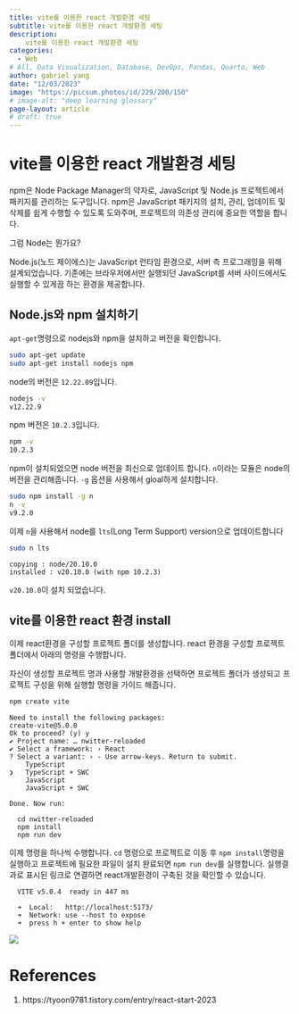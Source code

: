 ```yaml
---
title: vite를 이용한 react 개발환경 세팅
subtitle: vite를 이용한 react 개발환경 세팅
description:
    vite를 이용한 react 개발환경 세팅
categories:
  - Web
# All, Data Visualization, Database, DevOps, Pandas, Quarto, Web
author: gabriel yang
date: "12/03/2023"
image: "https://picsum.photos/id/229/200/150"
# image-alt: "deep learning glossary"
page-layout: article
# draft: true
---
```


# vite를 이용한 react 개발환경 세팅

npm은 Node Package Manager의 약자로, JavaScript 및 Node.js 프로젝트에서 패키지를 관리하는 도구입니다. npm은 JavaScript 패키지의 설치, 관리, 업데이트 및 삭제를 쉽게 수행할 수 있도록 도와주며, 프로젝트의 의존성 관리에 중요한 역할을 합니다.

그럼 Node는 뭔가요?

Node.js(노드 제이에스)는 JavaScript 런타임 환경으로, 서버 측 프로그래밍을 위해 설계되었습니다. 기존에는 브라우저에서만 실행되던 JavaScript를 서버 사이드에서도 실행할 수 있게끔 하는 환경을 제공합니다.

## Node.js와 npm 설치하기

`apt-get`명령으로 nodejs와 npm을 설치하고 버전을 확인합니다.

``` bash
sudo apt-get update
sudo apt-get install nodejs npm
```

node의 버전은 `12.22.09`입니다.

``` bash
nodejs -v
v12.22.9
```

npm 버전은 `10.2.3`입니다.

``` bash
npm -v
10.2.3
```

npm이 설치되었으면 node 버전을 최신으로 업데이트 합니다. `n`이라는 모듈은 node의 버전을 관리해줍니다. `-g` 옵션을 사용해서 gloal하게 설치합니다.

``` bash
sudo npm install -g n
n -v
v9.2.0
```

이제 `n`을 사용해서 node를 `lts`(Long Term Support) version으로 업데이트합니다

``` bash
sudo n lts
```

```         
copying : node/20.10.0
installed : v20.10.0 (with npm 10.2.3)
```

`v20.10.0`이 설치 되었습니다.

## vite를 이용한 react 환경 install

이제 react환경을 구성할 프로젝트 폴더를 생성합니다. react 환경을 구성할 프로젝트 폴더에서 아래의 명령을 수행합니다.

자신이 생성할 프로젝트 명과 사용할 개발환경을 선택하면 프로젝트 폴더가 생성되고 프로젝트 구성을 위해 실행할 명령을 가이드 해줍니다.

``` bash
npm create vite
```

```         
Need to install the following packages:
create-vite@5.0.0
Ok to proceed? (y) y
✔ Project name: … nwitter-reloaded
✔ Select a framework: › React
? Select a variant: › - Use arrow-keys. Return to submit.
    TypeScript
❯   TypeScript + SWC
    JavaScript
    JavaScript + SWC

Done. Now run:

  cd nwitter-reloaded
  npm install
  npm run dev
```

이제 명령을 하나씩 수행합니다. `cd` 명령으로 프로젝트로 이동 후 `npm install`명령을 실행하고 프로젝트에 필요한 파일이 설치 완료되면 `npm run dev`를 실행합니다. 실행결과로 표시된 링크로 연결하면 react개발환경이 구축된 것을 확인할 수 있습니다.

```         
  VITE v5.0.4  ready in 447 ms

  ➜  Local:   http://localhost:5173/
  ➜  Network: use --host to expose
  ➜  press h + enter to show help
```

![](images/paste-1.png){fig-align="center"}

# References

1.  https://tyoon9781.tistory.com/entry/react-start-2023